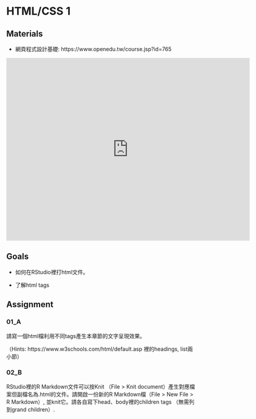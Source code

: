 # HTML/CSS 1 {#htmlcss1}

## Materials

  * 網頁程式設計基礎: https://www.openedu.tw/course.jsp?id=765

<iframe src="https://player.vimeo.com/video/395867813" width="640" height="480" frameborder="0" allow="autoplay; fullscreen" allowfullscreen></iframe>

## Goals

  * 如何在RStudio裡打html文件。
  
  * 了解html tags
  
  
## Assignment

### 01_A

請寫一個html檔利用不同tags產生本章節的文字呈現效果。

（Hints: https://www.w3schools.com/html/default.asp 裡的headings, list兩小節）

### 02_B

RStudio裡的R Markdown文件可以按Knit （File > Knit document）產生對應檔案但副檔名為.html的文件。請開啟一份新的R Markdown檔（File > New File > R Markdown）, 並knit它。請各自寫下head、body裡的children tags （無需列到grand children）.
